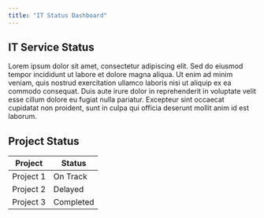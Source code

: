 ```yaml
---
title: "IT Status Dashboard"
---
```


## IT Service Status

Lorem ipsum dolor sit amet, consectetur adipiscing elit. Sed do eiusmod tempor incididunt ut labore et dolore magna aliqua. Ut enim ad minim veniam, quis nostrud exercitation ullamco laboris nisi ut aliquip ex ea commodo consequat. Duis aute irure dolor in reprehenderit in voluptate velit esse cillum dolore eu fugiat nulla pariatur. Excepteur sint occaecat cupidatat non proident, sunt in culpa qui officia deserunt mollit anim id est laborum.

## Project Status

| Project | Status    |
|---------|-----------|
| Project 1 | On Track  |
| Project 2 | Delayed   |
| Project 3 | Completed |
